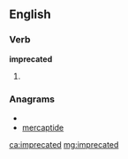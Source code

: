 ==English==

===Verb===
'''imprecated'''

# {{past of|[[imprecate]]}}

===Anagrams===
* {{alphagram|acdeeimprt}}
* [[mercaptide#English|mercaptide]]

[[ca:imprecated]]
[[mg:imprecated]]